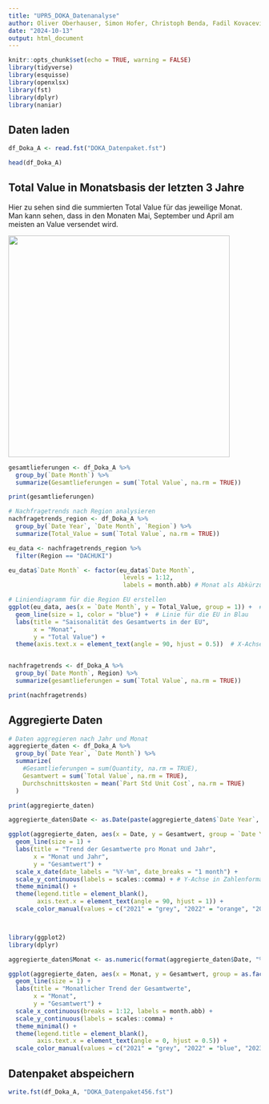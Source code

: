 ```yaml
---
title: "UPR5_DOKA_Datenanalyse"
author: Oliver Oberhauser, Simon Hofer, Christoph Benda, Fadil Kovacevic, Tomislav Juric
date: "2024-10-13"
output: html_document
---
```


```r
knitr::opts_chunk$set(echo = TRUE, warning = FALSE)
library(tidyverse)
library(esquisse)
library(openxlsx)
library(fst)
library(dplyr)
library(naniar)
```

## Daten laden

```r
df_Doka_A <- read.fst("DOKA_Datenpaket.fst") 
```

```r
head(df_Doka_A)
```

## Total Value in Monatsbasis der letzten 3 Jahre

Hier zu sehen sind die summierten Total Value für das jeweilige Monat.\
Man kann sehen, dass in den Monaten Mai, September und April am meisten an Value versendet wird.

![](images/Bildschirmfoto%202024-10-28%20um%2014.52.52.png){width="442"}

```r
gesamtlieferungen <- df_Doka_A %>%
  group_by(`Date Month`) %>%
  summarize(Gesamtlieferungen = sum(`Total Value`, na.rm = TRUE))

print(gesamtlieferungen)

```

```r
# Nachfragetrends nach Region analysieren
nachfragetrends_region <- df_Doka_A %>%
  group_by(`Date Year`, `Date Month`, `Region`) %>%
  summarize(Total_Value = sum(`Total Value`, na.rm = TRUE))


```

```r
eu_data <- nachfragetrends_region %>%
  filter(Region == "DACHUKI")  

eu_data$`Date Month` <- factor(eu_data$`Date Month`, 
                                levels = 1:12, 
                                labels = month.abb) # Monat als Abkürzungen (Jan, Feb, ...)

# Liniendiagramm für die Region EU erstellen
ggplot(eu_data, aes(x = `Date Month`, y = Total_Value, group = 1)) +  # group = 1 für eine einzige Linie
  geom_line(size = 1, color = "blue") +  # Linie für die EU in Blau
  labs(title = "Saisonalität des Gesamtwerts in der EU", 
       x = "Monat", 
       y = "Total Value") +
  theme(axis.text.x = element_text(angle = 90, hjust = 0.5))  # X-Achsentexte kippen



```

```r
nachfragetrends <- df_Doka_A %>%
  group_by(`Date Month`, Region) %>%
  summarize(gesamtlieferungen = sum(`Total Value`, na.rm = TRUE))

print(nachfragetrends)
```

## Aggregierte Daten

```r
# Daten aggregieren nach Jahr und Monat
aggregierte_daten <- df_Doka_A %>%
  group_by(`Date Year`, `Date Month`) %>%
  summarize(
    #Gesamtlieferungen = sum(Quantity, na.rm = TRUE),
    Gesamtwert = sum(`Total Value`, na.rm = TRUE),
    Durchschnittskosten = mean(`Part Std Unit Cost`, na.rm = TRUE)
  )

print(aggregierte_daten)
```

```r
aggregierte_daten$Date <- as.Date(paste(aggregierte_daten$`Date Year`, aggregierte_daten$`Date Month`, "01", sep = "-"))

ggplot(aggregierte_daten, aes(x = Date, y = Gesamtwert, group = `Date Year`, color = as.factor(`Date Year`))) +
  geom_line(size = 1) + 
  labs(title = "Trend der Gesamtwerte pro Monat und Jahr", 
       x = "Monat und Jahr", 
       y = "Gesamtwert") +
  scale_x_date(date_labels = "%Y-%m", date_breaks = "1 month") +
  scale_y_continuous(labels = scales::comma) + # Y-Achse in Zahlenformat mit Kommas
  theme_minimal() + 
  theme(legend.title = element_blank(),  
        axis.text.x = element_text(angle = 90, hjust = 1)) + 
  scale_color_manual(values = c("2021" = "grey", "2022" = "orange", "2023" = "green", "2024" = "blue")) # Farben für die Jahre anpassen




```

```r
library(ggplot2)
library(dplyr)

aggregierte_daten$Monat <- as.numeric(format(aggregierte_daten$Date, "%m"))

ggplot(aggregierte_daten, aes(x = Monat, y = Gesamtwert, group = as.factor(`Date Year`), color = as.factor(`Date Year`))) +
  geom_line(size = 1) + 
  labs(title = "Monatlicher Trend der Gesamtwerte", 
       x = "Monat", 
       y = "Gesamtwert") +
  scale_x_continuous(breaks = 1:12, labels = month.abb) + 
  scale_y_continuous(labels = scales::comma) + 
  theme_minimal() + 
  theme(legend.title = element_blank(),  
        axis.text.x = element_text(angle = 0, hjust = 0.5)) + 
  scale_color_manual(values = c("2021" = "grey", "2022" = "blue", "2023" = "green", "2024" = "orange")) 
```

## Datenpaket abspeichern

```r
write.fst(df_Doka_A, "DOKA_Datenpaket456.fst")
```

